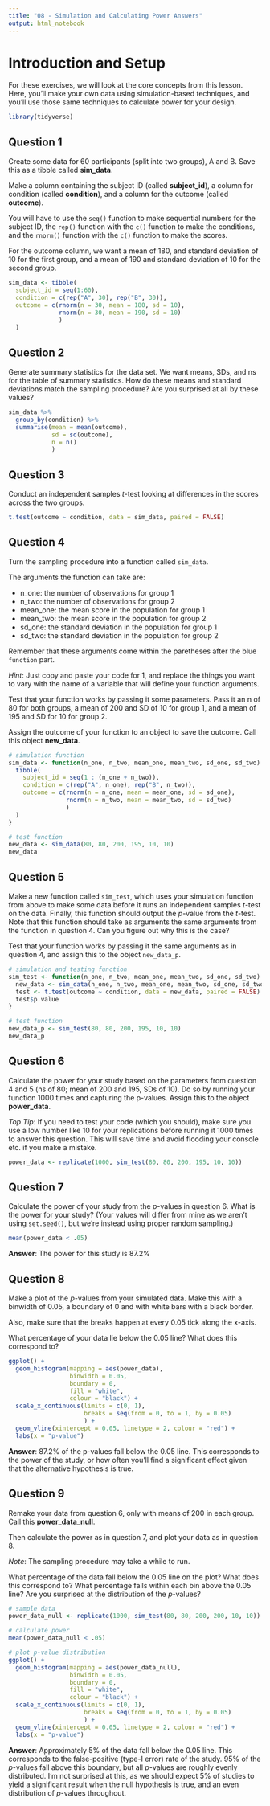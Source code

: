 ```yaml
---
title: "08 - Simulation and Calculating Power Answers"
output: html_notebook
---
```


# Introduction and Setup

For these exercises, we will look at the core concepts from this lesson. Here, you'll make your own data using simulation-based techniques, and you'll use those same techniques to calculate power for your design.

```r
library(tidyverse)
```

## Question 1

Create some data for 60 participants (split into two groups), A and B. Save this as a tibble called **sim_data**. 

Make a column containing the subject ID (called **subject_id**), a column for condition (called **condition**), and a column for the outcome (called **outcome**). 

You will have to use the `seq()` function to make sequential numbers for the subject ID, the `rep()` function with the `c()` function to make the conditions, and the `rnorm()` function with the `c()` function to make the scores.

For the outcome column, we want a mean of 180, and standard deviation of 10 for the first group, and a mean of 190 and standard deviation of 10 for the second group.

```r
sim_data <- tibble(
  subject_id = seq(1:60),
  condition = c(rep("A", 30), rep("B", 30)),
  outcome = c(rnorm(n = 30, mean = 180, sd = 10), 
              rnorm(n = 30, mean = 190, sd = 10)
              )
  )
```

## Question 2

Generate summary statistics for the data set. We want means, SDs, and ns for the table of summary statistics. How do these means and standard deviations match the sampling procedure? Are you surprised at all by these values?

```r
sim_data %>% 
  group_by(condition) %>% 
  summarise(mean = mean(outcome),
            sd = sd(outcome),
            n = n()
            )
```

## Question 3

Conduct an independent samples *t*-test looking at differences in the scores across the two groups.

```r
t.test(outcome ~ condition, data = sim_data, paired = FALSE)
```

## Question 4

Turn the sampling procedure into a function called `sim_data`. 

The arguments the function can take are:

- n_one: the number of observations for group 1
- n_two: the number of observations for group 2
- mean_one: the mean score in the population for group 1
- mean_two: the mean score in the population for group 2
- sd_one: the standard deviation in the population for group 1
- sd_two: the standard deviation in the population for group 2

Remember that these arguments come within the paretheses after the blue `function` part. 

*Hint*: Just copy and paste your code for 1, and replace the things you want to vary with the name of a variable that will define your function arguments.

Test that your function works by passing it some parameters. Pass it an n of 80 for both groups, a mean of 200 and SD of 10 for group 1, and a mean of 195 and SD for 10 for group 2. 

Assign the outcome of your function to an object to save the outcome. Call this object **new_data**.

```r
# simulation function
sim_data <- function(n_one, n_two, mean_one, mean_two, sd_one, sd_two) {
  tibble(
    subject_id = seq(1 : (n_one + n_two)),
    condition = c(rep("A", n_one), rep("B", n_two)),
    outcome = c(rnorm(n = n_one, mean = mean_one, sd = sd_one), 
                rnorm(n = n_two, mean = mean_two, sd = sd_two)
                )
  )
}

# test function
new_data <- sim_data(80, 80, 200, 195, 10, 10)
new_data
```

## Question 5

Make a new function called `sim_test`, which uses your simulation function from above to make some data before it runs an independent samples *t*-test on the data. Finally, this function should output the *p*-value from the *t*-test. Note that this function should take as arguments the same arguments from the function in question 4. Can you figure out why this is the case? 

Test that your function works by passing it the same arguments as in question 4, and assign this to the object `new_data_p`.

```r
# simulation and testing function
sim_test <- function(n_one, n_two, mean_one, mean_two, sd_one, sd_two) {
  new_data <- sim_data(n_one, n_two, mean_one, mean_two, sd_one, sd_two)
  test <- t.test(outcome ~ condition, data = new_data, paired = FALSE)
  test$p.value
}

# test function
new_data_p <- sim_test(80, 80, 200, 195, 10, 10)
new_data_p
```

## Question 6

Calculate the power for your study based on the parameters from question 4 and 5 (ns of 80; mean of 200 and 195, SDs of 10). Do so by running your function 1000 times and capturing the p-values. Assign this to the object **power_data**.

*Top Tip*: If you need to test your code (which you should), make sure you use a low number like 10 for your replications before running it 1000 times to answer this question. This will save time and avoid flooding your console etc. if you make a mistake.

```r
power_data <- replicate(1000, sim_test(80, 80, 200, 195, 10, 10))
```

## Question 7

Calculate the power of your study from the *p*-values in question 6. What is the power for your study? (Your values will differ from mine as we aren't using `set.seed()`, but we're instead using proper random sampling.)

```r
mean(power_data < .05)
```

**Answer**: The power for this study is 87.2%

## Question 8

Make a plot of the *p*-values from your simulated data. Make this with a binwidth of 0.05, a boundary of 0 and with white bars with a black border. 

Also, make sure that the breaks happen at every 0.05 tick along the x-axis.

What percentage of your data lie below the 0.05 line? What does this correspond to?

```r
ggplot() + 
  geom_histogram(mapping = aes(power_data),
                 binwidth = 0.05,
                 boundary = 0,
                 fill = "white",
                 colour = "black") +
  scale_x_continuous(limits = c(0, 1), 
                     breaks = seq(from = 0, to = 1, by = 0.05)
                     ) +
  geom_vline(xintercept = 0.05, linetype = 2, colour = "red") +
  labs(x = "p-value")
```

**Answer**: 87.2% of the p-values fall below the 0.05 line. This corresponds to the power of the study, or how often you'll find a significant effect given that the alternative hypothesis is true.

## Question 9

Remake your data from question 6, only with means of 200 in each group. Call this **power_data_null**. 

Then calculate the power as in question 7, and plot your data as in question 8. 

*Note*: The sampling procedure may take a while to run.

What percentage of the data fall below the 0.05 line on the plot? What does this correspond to? What percentage falls within each bin above the 0.05 line? Are you surprised at the distribution of the *p*-values?

```r
# sample data
power_data_null <- replicate(1000, sim_test(80, 80, 200, 200, 10, 10))

# calculate power
mean(power_data_null < .05)

# plot p-value distribution
ggplot() + 
  geom_histogram(mapping = aes(power_data_null),
                 binwidth = 0.05,
                 boundary = 0,
                 fill = "white",
                 colour = "black") +
  scale_x_continuous(limits = c(0, 1), 
                     breaks = seq(from = 0, to = 1, by = 0.05)
                     ) +
  geom_vline(xintercept = 0.05, linetype = 2, colour = "red") +
  labs(x = "p-value")
```

**Answer**: Approximately 5% of the data fall below the 0.05 line. This corresponds to the false-positive (type-I error) rate of the study. 95% of the *p*-values fall above this boundary, but all *p*-values are roughly evenly distributed. I'm not surprised at this, as we should expect 5% of studies to yield a significant result when the null hypothesis is true, and an even distribution of *p*-values throughout.
